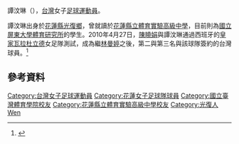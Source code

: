 譚汶琳（{{bd|1989年|8月26日}}），[[台灣|台灣]]女子[[足球運動員|足球運動員]]。

譚汶琳出身於[[花蓮縣|花蓮縣]][[光復鄉|光復鄉]]，曾就讀於[[花蓮縣立體育實驗高級中學|花蓮縣立體育實驗高級中學]]，目前則為[[國立屏東大學體育研究所|國立屏東大學體育研究所]]的學生。2010年4月27日，[[陳曉娟_(運動員)|陳曉娟]]與譚汶琳通過西班牙的[[皇家瓦拉杜立德|皇家瓦拉杜立德]]女足隊測試，成為繼[[林曼婷|林曼婷]]之後，第二與第三名與該球隊簽約的台灣球員。<ref>{{cite news|title=破天荒！陳曉娟、譚汶淋通過海外測試，進軍西班牙聯賽|url=http://tokka.cc/domesticevents_info.aspx?CID=11&Dt=&ID=121|publisher=[[TOKKA|TOKKA]]|date=2010年4月29日|deadurl=yes|archiveurl=https://web.archive.org/web/20110706220442/http://tokka.cc/domesticevents_info.aspx?CID=11&Dt=&ID=121|archivedate=2011年7月6日|accessdate=2010年6月13日}}</ref>

==參考資料==
{{Reflist|2}}

{{花蓮台開球員名單}}
{{2010年亞洲盃女子足球賽資格賽中華台北參賽名單}}
{{2011年夏季世界大學生運動會中華台北女子足球代表隊}}
{{2014年第十七屆韓國仁川亞運中華女子足球代表隊}}
{{2014年亞洲運動會足球比賽中華台北參賽名單}}
{{2015年東亞盃女子足球賽資格賽中華台北參賽名單}}
{{2016年奧運足球比賽亞洲區女子資格賽第一輪中華台北參賽名單}}

{{台灣人物小作品}}
{{足球員小作品}}
{{DEFAULTSORT:Tan譚}}
[[Category:台灣女子足球運動員|Category:台灣女子足球運動員]]
[[Category:花蓮女子足球隊球員|Category:花蓮女子足球隊球員]]
[[Category:國立臺灣體育學院校友|Category:國立臺灣體育學院校友]]
[[Category:花蓮縣立體育實驗高級中學校友|Category:花蓮縣立體育實驗高級中學校友]]
[[Category:光復人|Category:光復人]]
[[Category:譚姓|Wen]]
